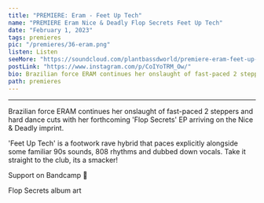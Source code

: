 ---
title: "PREMIERE: Eram - Feet Up Tech"
name: "PREMIERE Eram Nice & Deadly Flop Secrets Feet Up Tech"
date: "February 1, 2023"
tags: premieres
pic: "/premieres/36-eram.png"
listen: Listen
seeMore: "https://soundcloud.com/plantbassdworld/premiere-eram-feet-up-tech"
postLink: "https://www.instagram.com/p/CoIYoTRM_Ow/"
bio: Brazilian force ERAM continues her onslaught of fast-paced 2 steppers and hard dance cuts with her forthcoming 'Flop Secrets' EP arriving on the Nice & Deadly imprint.
path: premieres
---

<SoundCloud
  url="https://soundcloud.com/plantbassdworld/premiere-eram-feet-up-tech"
  name="Feet Up Tech"
/>

<hr />

Brazilian force ERAM continues her onslaught of fast-paced 2 steppers and hard dance cuts with her forthcoming 'Flop Secrets' EP arriving on the Nice & Deadly imprint.

'Feet Up Tech' is a footwork rave hybrid that paces explicitly alongside some familiar 90s sounds, 808 rhythms and dubbed down vocals. Take it straight to the club, its a smacker!

Support <HoverLink url="https://eramrecords.bandcamp.com/album/-" name="Eram" external /> on Bandcamp 🌱

<Picture src="/premieres/36-deadly.jpg" alt="Flop Secrets album art" size={1200} />
<p className="smallText">Flop Secrets album art</p>
